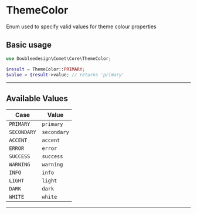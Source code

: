 # ThemeColor
Enum used to specify valid values for theme colour properties

## Basic usage
```php
use Doubleedesign\Comet\Core\ThemeColor;

$result = ThemeColor::PRIMARY;
$value = $result->value; // returns 'primary'
```

---
## Available Values
| Case        | Value       |
|-------------|-------------|
| `PRIMARY`   | `primary`   |
| `SECONDARY` | `secondary` |
| `ACCENT`    | `accent`    |
| `ERROR`     | `error`     |
| `SUCCESS`   | `success`   |
| `WARNING`   | `warning`   |
| `INFO`      | `info`      |
| `LIGHT`     | `light`     |
| `DARK`      | `dark`      |
| `WHITE`     | `white`     |
---

